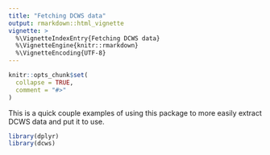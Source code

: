 ```yaml
---
title: "Fetching DCWS data"
output: rmarkdown::html_vignette
vignette: >
  %\VignetteIndexEntry{Fetching DCWS data}
  %\VignetteEngine{knitr::rmarkdown}
  %\VignetteEncoding{UTF-8}
---
```


```r
knitr::opts_chunk$set(
  collapse = TRUE,
  comment = "#>"
)
```

This is a quick couple examples of using this package to more easily extract DCWS data and put it to use.

```r
library(dplyr)
library(dcws)
```

```r

```

